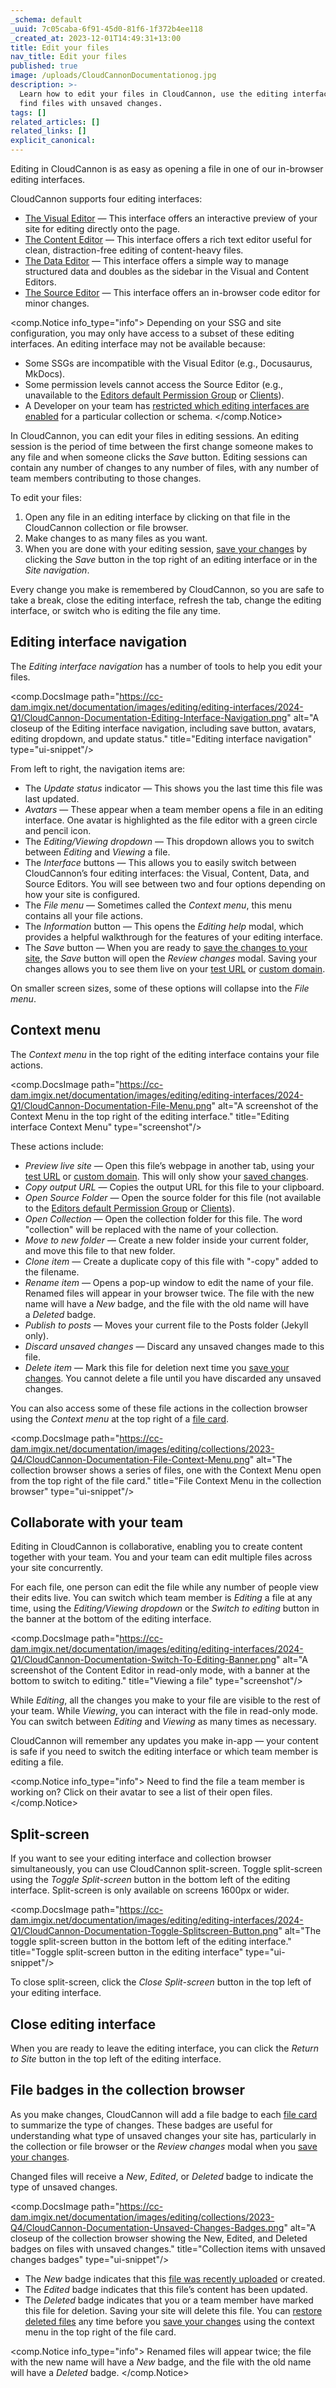 ```yaml
---
_schema: default
_uuid: 7c05caba-6f91-45d0-81f6-1f372b4ee118
_created_at: 2023-12-01T14:49:31+13:00
title: Edit your files
nav_title: Edit your files
published: true
image: /uploads/CloudCannonDocumentationog.jpg
description: >-
  Learn how to edit your files in CloudCannon, use the editing interfaces, and
  find files with unsaved changes.
tags: []
related_articles: []
related_links: []
explicit_canonical:
---
```

Editing in CloudCannon is as easy as opening a file in one of our in-browser editing interfaces.

CloudCannon supports four editing interfaces:

* [The Visual Editor](/documentation/articles/the-visual-editor/) — This interface offers an interactive preview of your site for editing directly onto the page.
* [The Content Editor](/documentation/articles/the-content-editor/) — This interface offers a rich text editor useful for clean, distraction-free editing of content-heavy files.
* [The Data Editor](/documentation/articles/the-data-editor/) — This interface offers a simple way to manage structured data and doubles as the sidebar in the Visual and Content Editors.
* [The Source Editor](/documentation/articles/the-source-editor/) — This interface offers an in-browser code editor for minor changes.

<comp.Notice info_type="info">
  Depending on your SSG and site configuration, you may only have access to a subset of these editing interfaces. An editing interface may not be available because:

  * Some SSGs are incompatible with the Visual Editor (e.g., Docusaurus, MkDocs).
  * Some permission levels cannot access the Source Editor (e.g., unavailable to the [Editors default Permission Group](/documentation/articles/what-are-default-permission-groups/#editors) or [Clients](/documentation/articles/share-a-site-with-client-sharing/)).
  * A Developer on your team has [restricted which editing interfaces are enabled](/documentation/articles/set-a-default-editing-interface/) for a particular collection or schema.
</comp.Notice>

In CloudCannon, you can edit your files in editing sessions. An editing session is the period of time between the first change someone makes to any file and when someone clicks the *Save* button. Editing sessions can contain any number of changes to any number of files, with any number of team members contributing to those changes.

To edit your files:

1. Open any file in an editing interface by clicking on that file in the CloudCannon collection or file browser.
2. Make changes to as many files as you want.
3. When you are done with your editing session, [save your changes](/documentation/articles/save-your-changes/) by clicking the *Save* button in the top right of an editing interface or in the *Site navigation*.

Every change you make is remembered by CloudCannon, so you are safe to take a break, close the editing interface, refresh the tab, change the editing interface, or switch who is editing the file any time.

## Editing interface navigation

The *Editing interface navigation* has a number of tools to help you edit your files.

<comp.DocsImage path="https://cc-dam.imgix.net/documentation/images/editing/editing-interfaces/2024-Q1/CloudCannon-Documentation-Editing-Interface-Navigation.png" alt="A closeup of the Editing interface navigation, including save button, avatars, editing dropdown, and update status." title="Editing interface navigation" type="ui-snippet"/>

From left to right, the navigation items are:

* The&nbsp;*Update status* indicator — This shows you the last time this file was last updated.
* *Avatars* — These appear when a team member opens a file in an editing interface. One avatar is highlighted as the file editor with a green circle and pencil icon.
* The *Editing/Viewing dropdown* — This dropdown allows you to switch between *Editing* and *Viewing* a file.
* The *Interface* buttons — This allows you to easily switch between CloudCannon’s four editing interfaces: the Visual, Content, Data, and Source Editors. You will see between two and four options depending on how your site is configured.
* The *File menu* — Sometimes called the *Context menu*, this menu contains all your file actions.
* The *Information* button — This opens the *Editing help* modal, which provides a helpful walkthrough for the features of your editing interface.
* The *Save* button — When you are ready to [save the changes to your site](/documentation/articles/save-your-changes/), the *Save* button will open the *Review changes* modal. Saving your changes allows you to see them live on your [test URL](/documentation/articles/viewing-your-site-on-a-testing-domain/) or [custom domain](/documentation/articles/hosting-your-site-on-a-custom-domain/).

On smaller screen sizes, some of these options will collapse into the *File menu*.

## Context menu

The *Context menu* in the top right of the editing interface contains your file actions.

<comp.DocsImage path="https://cc-dam.imgix.net/documentation/images/editing/editing-interfaces/2024-Q1/CloudCannon-Documentation-File-Menu.png" alt="A screenshot of the Context Menu in the top right of the editing interface." title="Editing interface Context Menu" type="screenshot"/>

These actions include:

* *Preview live site* — Open this file’s webpage in another tab, using your [test URL](/documentation/articles/viewing-your-site-on-a-testing-domain/) or [custom domain](/documentation/articles/hosting-your-site-on-a-custom-domain/). This will only show your [saved changes](/documentation/articles/save-your-changes/).
* *Copy output URL* — Copies the output URL for this file to your clipboard.
* *Open Source Folder* — Open the source folder for this file (not available to the [Editors default Permission Group](/documentation/articles/what-are-default-permission-groups/#editors) or [Clients](/documentation/articles/share-a-site-with-client-sharing/)).
* *Open Collection* — Open the collection folder for this file. The word "collection" will be replaced with the name of your collection.
* *Move to new folder* — Create a new folder inside your current folder, and move this file to that new folder.
* *Clone item* — Create a duplicate copy of this file with "-copy" added to the filename.
* *Rename item* — Opens a pop-up window to edit the name of your file. Renamed files will appear in your browser twice. The file with the new name will have a&nbsp;*New*&nbsp;badge, and the file with the old name will have a&nbsp;*Deleted*&nbsp;badge.
* *Publish to posts* — Moves your current file to the Posts folder (Jekyll only).
* *Discard unsaved changes* — Discard any unsaved changes made to this file.
* *Delete item* — Mark this file for deletion next time you [save your changes](/documentation/articles/save-your-changes/). You cannot delete a file until you have discarded any unsaved changes.

You can also access some of these file actions in the collection browser using the *Context menu* at the top right of a [file card](/documentation/articles/configure-your-card-previews/).

<comp.DocsImage path="https://cc-dam.imgix.net/documentation/images/editing/collections/2023-Q4/CloudCannon-Documentation-File-Context-Menu.png" alt="The collection browser shows a series of files, one with the Context Menu open from the top right of the file card." title="File Context Menu in the collection browser" type="ui-snippet"/>

## Collaborate with your team

Editing in CloudCannon is collaborative, enabling you to create content together with your team. You and your team can edit multiple files across your site concurrently.

For each file, one person can edit the file while any number of people view their edits live. You can switch which team member is *Editing* a file at any time, using the *Editing/Viewing dropdown* or the *Switch to editing* button in the banner at the bottom of the editing interface.

<comp.DocsImage path="https://cc-dam.imgix.net/documentation/images/editing/editing-interfaces/2024-Q1/CloudCannon-Documentation-Switch-To-Editing-Banner.png" alt="A screenshot of the Content Editor in read-only mode, with a banner at the bottom to switch to editing." title="Viewing a file" type="screenshot"/>

While *Editing*, all the changes you make to your file are visible to the rest of your team. While *Viewing*, you can interact with the file in read-only mode. You can switch between *Editing* and *Viewing* as many times as necessary.

CloudCannon will remember any updates you make in-app — your content is safe if you need to switch the editing interface or which team member is editing a file.

<comp.Notice info_type="info">
  Need to find the file a team member is working on? Click on their avatar to see a list of their open files.
</comp.Notice>

## Split-screen

If you want to see your editing interface and collection browser simultaneously, you can use CloudCannon split-screen. Toggle split-screen using the *Toggle Split-screen* button in the bottom left of the editing interface. Split-screen is only available on screens 1600px or wider.

<comp.DocsImage path="https://cc-dam.imgix.net/documentation/images/editing/editing-interfaces/2024-Q1/CloudCannon-Documentation-Toggle-Splitscreen-Button.png" alt="The toggle split-screen button in the bottom left of the editing interface." title="Toggle split-screen button in the editing interface" type="ui-snippet"/>

To close split-screen, click the *Close Split-screen* button in the top left of your editing interface.

## Close editing interface

When you are ready to leave the editing interface, you can click the *Return to Site* button in the top left of the editing interface.

## File badges in the collection browser

As you make changes, CloudCannon will add a file badge to each [file card](/documentation/articles/configure-your-card-previews/) to summarize the type of changes. These badges are useful for understanding what type of unsaved changes your site has, particularly in the collection or file browser or the *Review changes* modal when you [save your changes](/documentation/articles/save-your-changes/).

Changed files will receive a *New*, *Edited*, or *Deleted* badge to indicate the type of unsaved changes.

<comp.DocsImage path="https://cc-dam.imgix.net/documentation/images/editing/collections/2023-Q4/CloudCannon-Documentation-Unsaved-Changes-Badges.png" alt="A closeup of the collection browser showing the New, Edited, and Deleted badges on files with unsaved changes." title="Collection items with unsaved changes badges" type="ui-snippet"/>

* The *New* badge indicates that this [file was recently uploaded](/documentation/articles/add-a-file/) or created.
* The *Edited* badge indicates that this file’s content has been updated.
* The *Deleted* badge indicates that you or a team member have marked this file for deletion. Saving your site will delete this file. You can [restore deleted files](/documentation/articles/delete-a-file/#restore-a-deleted-file) any time before you [save your changes](/documentation/articles/save-your-changes/) using the context menu in the top right of the file card.

<comp.Notice info_type="info">
  Renamed files will appear twice; the file with the new name will have a *New* badge, and the file with the old name will have a *Deleted* badge.
</comp.Notice>